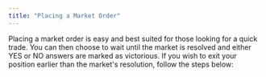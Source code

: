 ```yaml
---
title: "Placing a Market Order"
---
```

Placing a market order is easy and best suited for those looking for a quick trade.
<Steps>
  <Step title="Choose a market to trade on" titleSize="h3">
  </Step>
  <Step title="Select YES or NO based on which outcome you believe will occur" titleSize="h3">
  </Step>
  <Step title="Enter the amount you'd like to buy in USDC - you'll see how many shares this gets you and your potential return" titleSize="h3">
  </Step>
  <Step title="Optionally add leverage to amplify your returns - the math updates automatically" titleSize="h3">
  </Step>
  <Step title="Click Trade to place your order" titleSize="h3">
  </Step>
</Steps>
You can then choose to wait until the market is resolved and either YES or NO answers are marked as victorious. 
If you wish to exit your position earlier than the market's resolution, follow the steps below:
<Steps>
  <Step title="Click Portfolio in the main navigation" titleSize="h3">
  </Step>
  <Step title="Open the position you wish to exit and click 'Sell'" titleSize="h3">
  </Step>
  <Step title="Choose a percentage-based preset or click 'Max' to sell all shares" titleSize="h3">
  </Step>
  <Step title="Click Sell to execute" titleSize="h3">
  </Step>
</Steps>